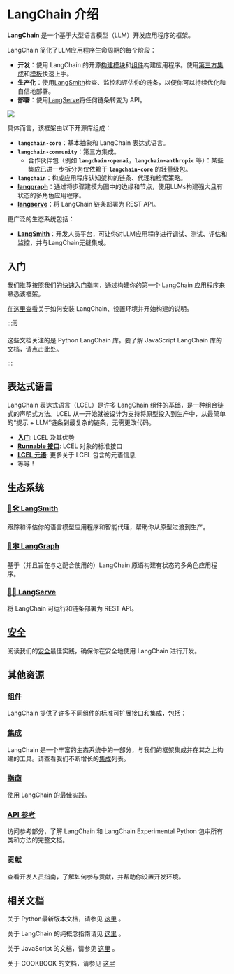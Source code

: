 # LangChain 介绍

**LangChain** 是一个基于大型语言模型（LLM）开发应用程序的框架。

LangChain 简化了LLM应用程序生命周期的每个阶段：
- **开发**：使用 LangChain 的开源[构建模块](/expression_language/)和[组件](/modules/composition)构建应用程序。使用[第三方集成](https://python.langchain.com/v0.2/docs/integrations/platforms/)和[模板](https://python.langchain.com/v0.2/docs//templates)快速上手。
- **生产化**：使用[LangSmith](/langsmith/)检查、监控和评估你的链条，以便你可以持续优化和自信地部署。
- **部署**：使用[LangServe](https://python.langchain.com/v0.2/docs//langserve/)将任何链条转变为 API。

![](https://python.langchain.com/v0.2/svg/langchain_stack.svg)


具体而言，该框架由以下开源库组成：

- **`langchain-core`**：基本抽象和 LangChain 表达式语言。
- **`langchain-community`**：第三方集成。
  - 合作伙伴包（例如 **`langchain-openai`**，**`langchain-anthropic`** 等）：某些集成已进一步拆分为仅依赖于 **`langchain-core`** 的轻量级包。
- **`langchain`**：构成应用程序认知架构的链条、代理和检索策略。
- **[langgraph](https://python.langchain.com/v0.2/docs/langgraph)**：通过将步骤建模为图中的边缘和节点，使用LLMs构建强大且有状态的多角色应用程序。
- **[langserve](https://python.langchain.com/v0.2/docs/langserve/)**：将 LangChain 链条部署为 REST API。

更广泛的生态系统包括：

- **[LangSmith](/langsmith)**：开发人员平台，可让你对LLM应用程序进行调试、测试、评估和监控，并与LangChain无缝集成。

## 入门

我们推荐按照我们的[快速入门](/get_started/quickstart)指南，通过构建你的第一个 LangChain 应用程序来熟悉该框架。

[在这里查看](/get_started/installation)关于如何安装 LangChain、设置环境并开始构建的说明。

:::🗒️

这些文档关注的是 Python LangChain 库。要了解 JavaScript LangChain 库的文档，请[点击此处](https://js.langchain.com.cn)。

:::



## 表达式语言

LangChain 表达式语言（LCEL）是许多 LangChain 组件的基础，是一种组合链式的声明式方法。LCEL 从一开始就被设计为支持将原型投入到生产中，从最简单的“提示 + LLM”链条到最复杂的链条，无需更改代码。

- **[入门](/expression_language/)**: LCEL 及其优势
- **[Runnable 接口](/expression_language/interface)**: LCEL 对象的标准接口
- **[LCEL 元语](/expression_language)**: 更多关于 LCEL 包含的元语信息
- 等等！

## 生态系统

### [🦜🛠️ LangSmith](/langsmith)
跟踪和评估你的语言模型应用程序和智能代理，帮助你从原型过渡到生产。

### [🦜🕸️ LangGraph](https://python.langchain.com/v0.2/docs/langgraph)
基于（并且旨在与之配合使用的）LangChain 原语构建有状态的多角色应用程序。

### [🦜🏓 LangServe](https://python.langchain.com/v0.2/docs/langserve)
将 LangChain 可运行和链条部署为 REST API。

## [安全](https://python.langchain.com/v0.2/docs/security)
阅读我们的[安全](https://python.langchain.com/v0.2/docs/security)最佳实践，确保你在安全地使用 LangChain 进行开发。

## 其他资源

### [组件](/modules/)
LangChain 提供了许多不同组件的标准可扩展接口和集成，包括：

### [集成](https://python.langchain.com/v0.2/docs//integrations/providers/)
LangChain 是一个丰富的生态系统中的一部分，与我们的框架集成并在其之上构建的工具。请查看我们不断增长的[集成](https://python.langchain.com/v0.2/docs//integrations/providers/)列表。

### [指南](/get_started/quickstart)
使用 LangChain 的最佳实践。

### [API 参考](https://api.python.langchain.com)
访问参考部分，了解 LangChain 和 LangChain Experimental Python 包中所有类和方法的完整文档。

### [贡献](https://python.langchain.com/v0.2/docs/contributing)
查看开发人员指南，了解如何参与贡献，并帮助你设置开发环境。

## 相关文档

关于 Python最新版本文档，请参见
[这里](https://langchain.com.cn/docs/get_started/introduction)
。

关于 LangChain 的纯概念指南请见
[这里](https://docs.langchain.com.cn)
。

关于 JavaScript 的文档，请参见
[这里](https://js.langchain.com.cn/docs/)
。

关于 COOKBOOK 的文档，请参见
[这里](https://cookbook.langchain.com.cn/docs/)